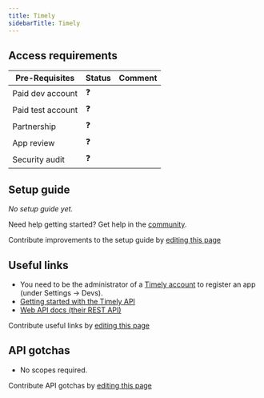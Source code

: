 ```yaml
---
title: Timely
sidebarTitle: Timely
---
```



<Overview />
<PreBuiltTooling />
<PreBuiltUseCases />

## Access requirements
| Pre-Requisites | Status | Comment|
| - | - | - |
| Paid dev account | ❓ |  |
| Paid test account | ❓ |  |
| Partnership | ❓ | |
| App review | ❓ |  |
| Security audit | ❓ | |


## Setup guide

_No setup guide yet._

<Tip>Need help getting started? Get help in the [community](https://nango.dev/slack).</Tip>

<Note>Contribute improvements to the setup guide by [editing this page](https://github.com/nangohq/nango/tree/master/docs/integrations/all/timely.mdx)</Note>


## Useful links

-   You need to be the administrator of a [Timely account](https://app.timelyapp.com) to register an app (under Settings -> Devs).
-   [Getting started with the Timely API](https://support.timelyapp.com/en/articles/5169847-getting-started-with-timely-s-api)
-   [Web API docs (their REST API)](https://dev.timelyapp.com)

<Note>Contribute useful links by [editing this page](https://github.com/nangohq/nango/tree/master/docs/integrations/all/timely.mdx)</Note>

## API gotchas

-   No scopes required.

<Note>Contribute API gotchas by [editing this page](https://github.com/nangohq/nango/tree/master/docs/integrations/all/timely.mdx)</Note>

